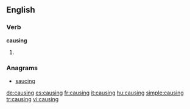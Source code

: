 ==English==

===Verb===
'''causing'''

# {{present participle of|[[cause]]}}

===Anagrams===
* [[saucing#English|saucing]]

[[de:causing]]
[[es:causing]]
[[fr:causing]]
[[it:causing]]
[[hu:causing]]
[[simple:causing]]
[[tr:causing]]
[[vi:causing]]